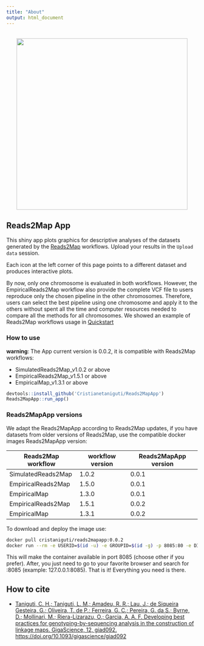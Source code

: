 ---
title: "About"
output: html_document
---

<p align="center">
<br>
<img src="www/logo.svg" width="450"/>
<br>
<p/>

## Reads2Map App

This shiny app plots graphics for descriptive analyses of the datasets generated by the [Reads2Map ](https://github.com/Cristianetaniguti/Reads2Map) workflows. Upload your results in the `Upload data` session. 

Each icon at the left corner of this page points to a different dataset and produces interactive plots.

By now, only one chromosome is evaluated in both workflows. However, the EmpiricalReads2Map workflow also provide the complete VCF file to users reproduce only the chosen pipeline in the other chromosomes. Therefore, users can select the best pipeline using one chromosome and apply it to the others without spent all the time and computer resources needed to compare all the methods for all chromosomes. We showed an example of Reads2Map workflows usage in [Quickstart](https://cristianetaniguti.github.io/Tutorials/Reads2Map/Setup_and_run_Reads2Map_workflows.html)

### How to use 

**warning**: The App current version is 0.0.2, it is compatible with Reads2Map workflows:

* SimulatedReads2Map_v1.0.2 or above
* EmpiricalReads2Map_v1.5.1 or above
* EmpiricalMap_v1.3.1 or above


```{r, eval=FALSE}
devtools::install_github('Cristianetaniguti/Reads2MapApp')
Reads2MapApp::run_app()
```

### Reads2MapApp versions

We adapt the Reads2MapApp according to Reads2Map updates, if you have datasets from older versions of Reads2Map, use the compatible docker images Reads2MapApp version:

Reads2Map workflow | workflow version | Reads2MapApp version
--- | --- | --- 
SimulatedReads2Map | 1.0.2 | 0.0.1 
EmpiricalReads2Map | 1.5.0 | 0.0.1
EmpiricalMap | 1.3.0 | 0.0.1
EmpiricalReads2Map | 1.5.1 | 0.0.2
EmpiricalMap | 1.3.1 | 0.0.2

To download and deploy the image use:

```{bash, eval=FALSE}
docker pull cristaniguti/reads2mapapp:0.0.2  
docker run --rm -e USERID=$(id -u) -e GROUPID=$(id -g) -p 8085:80 -e DISABLE_AUTH=true cristaniguti/reads2mapapp:0.0.2
```

This will make the container available in port 8085 (choose other if you prefer). After, you just need to go to your favorite browser and search for <your_localhost>:8085 (example: 127.0.0.1:8085). That is it! Everything you need is there.

## How to cite

* [Taniguti, C. H.; Taniguti, L. M.; Amadeu, R. R.; Lau, J.; de Siqueira Gesteira, G.; Oliveira, T. de P.; Ferreira, G. C.; Pereira, G. da S.;  Byrne, D.;  Mollinari, M.; Riera-Lizarazu, O.; Garcia, A. A. F. Developing best practices for genotyping-by-sequencing analysis in the construction of linkage maps. GigaScience, 12, giad092. https://doi.org/10.1093/gigascience/giad092](https://doi.org/10.1093/gigascience/giad092)
